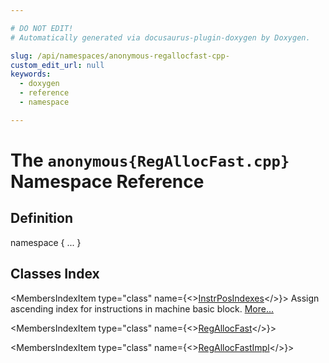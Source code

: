 ```yaml
---

# DO NOT EDIT!
# Automatically generated via docusaurus-plugin-doxygen by Doxygen.

slug: /api/namespaces/anonymous-regallocfast-cpp-
custom_edit_url: null
keywords:
  - doxygen
  - reference
  - namespace

---
```





# The `anonymous{RegAllocFast.cpp}` Namespace Reference

<DoxygenPage pluginConfig={pluginConfig}>



## Definition

<CodeBlock>namespace &#123; ... &#125;</CodeBlock>

## Classes Index

<MembersIndex>

<MembersIndexItem
  type="class"
  name={<><a href="/docs/api/classes/anonymous-namespace-regallocfast-cpp-/instrposindexes">InstrPosIndexes</a></>}>
Assign ascending index for instructions in machine basic block. <a href="/docs/api/classes/anonymous-namespace-regallocfast-cpp-/instrposindexes/#details">More...</a>
</MembersIndexItem>

<MembersIndexItem
  type="class"
  name={<><a href="/docs/api/classes/anonymous-namespace-regallocfast-cpp-/regallocfast">RegAllocFast</a></>}>
</MembersIndexItem>

<MembersIndexItem
  type="class"
  name={<><a href="/docs/api/classes/anonymous-namespace-regallocfast-cpp-/regallocfastimpl">RegAllocFastImpl</a></>}>
</MembersIndexItem>

</MembersIndex>


</DoxygenPage>
